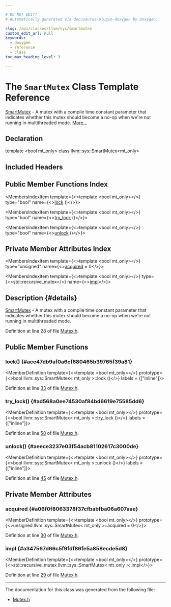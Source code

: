 ```yaml
---

# DO NOT EDIT!
# Automatically generated via docusaurus-plugin-doxygen by Doxygen.

slug: /api/classes/llvm/sys/smartmutex
custom_edit_url: null
keywords:
  - doxygen
  - reference
  - class
toc_max_heading_level: 3

---
```





# The `SmartMutex` Class Template Reference

<DoxygenPage pluginConfig={pluginConfig}>

<a href="/docs/api/classes/llvm/sys/smartmutex">SmartMutex</a> - A mutex with a compile time constant parameter that indicates whether this mutex should become a no-op when we&#39;re not running in multithreaded mode. <a href="#details">More...</a>

## Declaration

<CodeBlock>template &lt;bool mt&#95;only&gt;
class llvm::sys::SmartMutex&lt;mt&#95;only&gt;</CodeBlock>

## Included Headers

<IncludesList>
<IncludesListItem
  filePath="llvm/Support/Mutex.h"
  permalink="/docs/api/files/include/include/llvm/include/llvm/support/mutex-h"
  isLocal="true" />
</IncludesList>

## Public Member Functions Index

<MembersIndex>

<MembersIndexItem
  template={<>template &lt;bool mt&#95;only&gt;</>}
  type="bool"
  name={<><a href="#ace47db9af0a6cf680465b39765f39a81">lock</a> ()</>}>
</MembersIndexItem>

<MembersIndexItem
  template={<>template &lt;bool mt&#95;only&gt;</>}
  type="bool"
  name={<><a href="#ad568a0ee74530af84bd6619e75585dd6">try&#95;lock</a> ()</>}>
</MembersIndexItem>

<MembersIndexItem
  template={<>template &lt;bool mt&#95;only&gt;</>}
  type="bool"
  name={<><a href="#aeece3237e03f54acb81102617c3000de">unlock</a> ()</>}>
</MembersIndexItem>

</MembersIndex>

## Private Member Attributes Index

<MembersIndex>

<MembersIndexItem
  template={<>template &lt;bool mt&#95;only&gt;</>}
  type="unsigned"
  name={<><a href="#a06f0f8063378f37cfbabfba06a607aae">acquired</a> = 0</>}>
</MembersIndexItem>

<MembersIndexItem
  template={<>template &lt;bool mt&#95;only&gt;</>}
  type={<>std::recursive&#95;mutex</>}
  name={<><a href="#a347567d66c5f9fdf86fe5a858ecde5d8">impl</a></>}>
</MembersIndexItem>

</MembersIndex>

## Description {#details}

<a href="/docs/api/classes/llvm/sys/smartmutex">SmartMutex</a> - A mutex with a compile time constant parameter that indicates whether this mutex should become a no-op when we&#39;re not running in multithreaded mode.

Definition at line 28 of file <a href="/docs/api/files/include/include/llvm/include/llvm/support/mutex-h">Mutex.h</a>.

<SectionDefinition>

## Public Member Functions

### lock() {#ace47db9af0a6cf680465b39765f39a81}

<MemberDefinition
  template={<>template &lt;bool mt&#95;only&gt;</>}
  prototype={<>bool llvm::sys::SmartMutex&lt; mt&#95;only &gt;::lock ()</>}
  labels = {["inline"]}>

Definition at line <a href="/docs/api/files/include/include/llvm/include/llvm/support/mutex-h/#l00033">33</a> of file <a href="/docs/api/files/include/include/llvm/include/llvm/support/mutex-h">Mutex.h</a>.
</MemberDefinition>

### try&#95;lock() {#ad568a0ee74530af84bd6619e75585dd6}

<MemberDefinition
  template={<>template &lt;bool mt&#95;only&gt;</>}
  prototype={<>bool llvm::sys::SmartMutex&lt; mt&#95;only &gt;::try&#95;lock ()</>}
  labels = {["inline"]}>

Definition at line <a href="/docs/api/files/include/include/llvm/include/llvm/support/mutex-h/#l00058">58</a> of file <a href="/docs/api/files/include/include/llvm/include/llvm/support/mutex-h">Mutex.h</a>.
</MemberDefinition>

### unlock() {#aeece3237e03f54acb81102617c3000de}

<MemberDefinition
  template={<>template &lt;bool mt&#95;only&gt;</>}
  prototype={<>bool llvm::sys::SmartMutex&lt; mt&#95;only &gt;::unlock ()</>}
  labels = {["inline"]}>

Definition at line <a href="/docs/api/files/include/include/llvm/include/llvm/support/mutex-h/#l00045">45</a> of file <a href="/docs/api/files/include/include/llvm/include/llvm/support/mutex-h">Mutex.h</a>.
</MemberDefinition>

</SectionDefinition>

<SectionDefinition>

## Private Member Attributes

### acquired {#a06f0f8063378f37cfbabfba06a607aae}

<MemberDefinition
  template={<>template &lt;bool mt&#95;only&gt;</>}
  prototype={<>unsigned llvm::sys::SmartMutex&lt; mt&#95;only &gt;::acquired = 0</>}>

Definition at line <a href="/docs/api/files/include/include/llvm/include/llvm/support/mutex-h/#l00030">30</a> of file <a href="/docs/api/files/include/include/llvm/include/llvm/support/mutex-h">Mutex.h</a>.
</MemberDefinition>

### impl {#a347567d66c5f9fdf86fe5a858ecde5d8}

<MemberDefinition
  template={<>template &lt;bool mt&#95;only&gt;</>}
  prototype={<>std::recursive&#95;mutex llvm::sys::SmartMutex&lt; mt&#95;only &gt;::impl</>}>

Definition at line <a href="/docs/api/files/include/include/llvm/include/llvm/support/mutex-h/#l00029">29</a> of file <a href="/docs/api/files/include/include/llvm/include/llvm/support/mutex-h">Mutex.h</a>.
</MemberDefinition>

</SectionDefinition>

<hr/>

The documentation for this class was generated from the following file:

<ul>
<li><a href="/docs/api/files/include/include/llvm/include/llvm/support/mutex-h">Mutex.h</a></li>
</ul>

</DoxygenPage>
